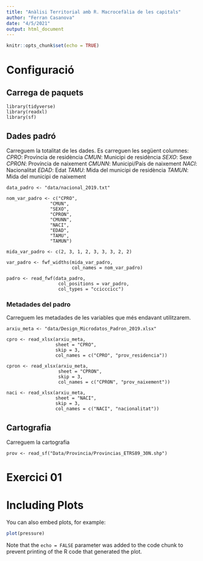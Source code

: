 ```yaml
---
title: "Anàlisi Territorial amb R. Macrocefàlia de les capitals"
author: "Ferran Casanova"
date: "4/5/2021"
output: html_document
---
```


```r
knitr::opts_chunk$set(echo = TRUE)
```

# Configuració
## Carrega de paquets

```{}
library(tidyverse)
library(readxl)
library(sf)
```

## Dades padró
Carreguem la totalitat de les dades. Es carreguen les següent columnes:
*CPRO*: Província de residència
*CMUN*: Municipi de residència
*SEXO*: Sexe
*CPRON*: Província de naixement
*CMUNN*: Municipi/País de naixement
*NACI*: Nacionalitat
*EDAD*: Edat
*TAMU*: Mida del municipi de residència
*TAMUN*: Mida del municipi de naixement

```{}
data_padro <- "data/nacional_2019.txt"

nom_var_padro <- c("CPRO",
                "CMUN",
                "SEXO",
                "CPRON",
                "CMUNN",
                "NACI",
                "EDAD",
                "TAMU",
                "TAMUN")

mida_var_padro <- c(2, 3, 1, 2, 3, 3, 3, 2, 2)

var_padro <- fwf_widths(mida_var_padro,
                        col_names = nom_var_padro)

padro <- read_fwf(data_padro,
                   col_positions = var_padro,
                   col_types = "ccicccicc")
```

### Metadades del padro
Carreguem les metadades de les variables que més endavant utilitzarem.

```{}
arxiu_meta <- "data/Design_Microdatos_Padron_2019.xlsx"

cpro <- read_xlsx(arxiu_meta,
                  sheet = "CPRO",
                  skip = 3,
                  col_names = c("CPRO", "prov_residencia"))

cpron <- read_xlsx(arxiu_meta,
                   sheet = "CPRON",
                   skip = 3,
                   col_names = c("CPRON", "prov_naixement"))

naci <- read_xlsx(arxiu_meta,
                  sheet = "NACI",
                  skip = 3,
                  col_names = c("NACI", "nacionalitat")) 
```

## Cartografia

Carreguem la cartografia

```{}
prov <- read_sf("Data/Provincia/Provincias_ETRS89_30N.shp")
```

# Exercici 01


# Including Plots

You can also embed plots, for example:



```r
plot(pressure)
```

Note that the `echo = FALSE` parameter was added to the code chunk to prevent printing of the R code that generated the plot.
